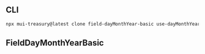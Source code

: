 
<Meta title="Field/DayMonthYear/Basic" />

## CLI

```sh
npx mui-treasury@latest clone field-dayMonthYear-basic use-dayMonthYear-input use-input-siblings
```

## FieldDayMonthYearBasic

<Source code={raw} language="tsx" />

